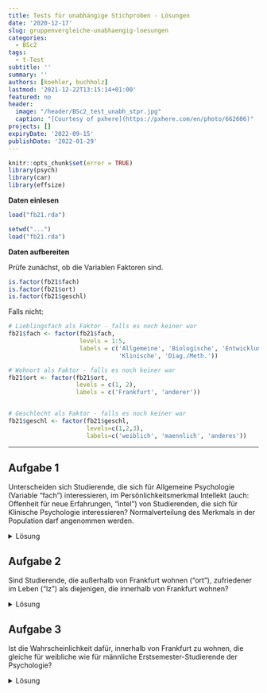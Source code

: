 ```yaml
---
title: Tests für unabhängige Stichproben - Lösungen
date: '2020-12-17'
slug: gruppenvergleiche-unabhaengig-loesungen
categories:
  - BSc2
tags:
  - t-Test
subtitle: ''
summary: ''
authors: [koehler, buchholz]
lastmod: '2021-12-22T13:15:14+01:00'
featured: no
header:
  image: "/header/BSc2_test_unabh_stpr.jpg"
  caption: "[Courtesy of pxhere](https://pxhere.com/en/photo/662606)"
projects: []
expiryDate: '2022-09-15'
publishDate: '2022-01-29'
---
```


```r
knitr::opts_chunk$set(error = TRUE)
library(psych)
library(car)
library(effsize)
```

**Daten einlesen**

```r
load("fb21.rda")
```

```r
setwd("...")  
load("fb21.rda")
```

**Daten aufbereiten**

Prüfe zunächst, ob die Variablen Faktoren sind.

```r
is.factor(fb21$fach)
is.factor(fb21$ort)
is.factor(fb21$geschl)
```

Falls nicht:

```r
# Lieblingsfach als Faktor - falls es noch keiner war
fb21$fach <- factor(fb21$fach, 
                    levels = 1:5,
                    labels = c('Allgemeine', 'Biologische', 'Entwicklung',
                               'Klinische', 'Diag./Meth.'))

# Wohnort als Faktor - falls es noch keiner war
fb21$ort <- factor(fb21$ort, 
                   levels = c(1, 2),
                   labels = c('Frankfurt', 'anderer'))


# Geschlecht als Faktor - falls es noch keiner war
fb21$geschl <- factor(fb21$geschl, 
                      levels=c(1,2,3), 
                      labels=c('weiblich', 'maennlich', 'anderes'))
```

***

## Aufgabe 1
Unterscheiden sich Studierende, die sich für Allgemeine Psychologie (Variable "fach") interessieren, im Persönlichkeitsmerkmal Intellekt (auch: Offenheit für neue Erfahrungen, "intel") von Studierenden, die sich für Klinische Psychologie interessieren? Normalverteilung des Merkmals in der Population darf angenommen werden. 

<details><summary>Lösung</summary>
**Deskriptivstatistische Beantwortung der Fragestellung: grafisch**
```r
data1 <- fb21[ (which(fb21$fach=="Allgemeine"|fb21$fach=="Klinische")), ]
data1$fach <- droplevels(data1$fach)
boxplot(data1$intel ~ data1$fach,
        xlab="Interessenfach", ylab="Intellekt", 
        las=1, cex.lab=1.5, 
        main="Interessenfach und Intellekt")
```

**Deskriptivstatistische Beantwortung der Fragestellung: statistisch**

```r
# Überblick

library(psych)
describeBy(data1$intel, data1$fach)

# Berechnung der empirischen Standardabweichung

intel.A <- data1$intel[(data1$fach=="Allgemeine")]
sigma.A <- sd(intel.A)
n.A <- length(intel.A[!is.na(intel.A)])
sd.A <- sigma.A * sqrt((n.A-1) / n.A)
sd.A 

intel.B <- data1$intel[(data1$fach=="Klinische")]
sigma.B <- sd(intel.B)
n.B <- length(intel.B[!is.na(intel.B)])
sd.B <- sigma.B * sqrt((n.B-1) / n.B)
sd.B
```

Mittelwert der Allgemeinen Psychologen (_M_ = `r round(mean(intel.A), 2)`, _SD_ = `r round(sd.A, 2)`) unterscheidet sich deskriptivstatistisch vom Mittelwert der Klinischen (_M_ = `r round(mean(intel.B), 2)`, _SD_ = `r round(sd.B, 2)`).


**Voraussetzungsprüfung: Normalverteilung**

```r
par(mfrow=c(1,2))
intel.A <- data1[which(data1$fach=="Allgemeine"), "intel"]
hist(intel.A, xlim=c(1,6), main="Intellekt (Allgemeine Psy.)", xlab="", ylab="", las=1, prob=T)
curve(dnorm(x, mean=mean(intel.A, na.rm=T), sd=sd(intel.A, na.rm=T)), col="blue", lwd=2, add=T)
qqnorm(intel.A)
qqline(intel.A, col="blue")
```

$\rightarrow$ Entscheidung: Normalverteilung wird für Gruppe 1 (Allgemeine Psycholgie) angenommen  

```r
par(mfrow=c(1,2))
intel.B <- data1[which(data1$fach=="Klinische"), "intel"]
hist(intel.B, xlim=c(1,6), main="Intellekt (Klinische Psy.)", xlab="", ylab="", las=1, prob=T)
curve(dnorm(x, mean=mean(intel.B, na.rm=T), sd=sd(intel.B, na.rm=T)), col="blue", lwd=2, add=T)
qqnorm(intel.B)
qqline(intel.B, col="blue")
```

$\rightarrow$ Entscheidung: Normalverteilung wird für Gruppe 2 (Klinische Psycholgie) angenommen 

**Hypothesen**

* Art des Effekts: Unterschiedshypothese  
* Richtung des Effekts: Ungerichtet $\rightarrow$ ungerichtete Hypothesen  
* Größe des Effekts: Unspezifisch  

Hypthesenpaar (statistisch):  

* $H_0$: $\mu_\text{Allgemeine} =   \mu_\text{Klinische}$
* $H_1$: $\mu_\text{Allgemeine} \ne \mu_\text{Klinische}$

**Spezifikation des Signifikanzniveaus** 

$\alpha = .05$

**Voraussetzungsprüfung: Varianzhomogenität**

```r
library(car)
leveneTest(data1$intel ~ data1$fach)
```

_F_(1,63) = 0.05, _p_ = .824 $\rightarrow$ Das Ergebnis ist nicht signifikant, die $H_0$ wird beibehalten und Varianzhomogenität angenommen.

**Durchführung des _t_-Tests**

```r
t.test(data1$intel ~ data1$fach,           # abhängige Variable ~ unabhängige Variable
       paired = F,                   # Stichproben sind unabhängig 
       alternative = "two.sided",         # zweiseitige Testung
       var.equal = T,                # Varianzhomogenität ist gegeben (-> Levene-Test)
       conf.level = .95)             # alpha = .05 
```


**Formales Berichten des Ergebnisses**

Es wurde untersucht, ob sich Studierende, die sich für Allgemeine Psychologie interessieren, im Persönlichkeitsmerkmal 'Intellekt' (auch: Offenheit für neue Erfahrungen) von Studierenden, die sich für Klinische Psychologie interessieren, unterscheiden. Deskriptiv liegt ein solcher Unterschied vor: Die Mittelwerte betragen 3.87 (Allgemeine, _SD_ = 0.66) und 3.56 (Klinische, _SD_ = 0.61). Der entsprechende _t_-Test zeigt jedoch ein nicht signifikantes Ergebnis (_t_(_df_ = 63, zweis.) = 1.86, _p_ = .067). Die Nullhypothese konnte nicht verworfen werden und wird beibehalten. Die Studierenden sind im Persönlichkeitsmerkmal 'Intellekt' unabhängig davon, ob sie sich für Allgemeine Psychologie oder für Klinische Psychologie interessieren.

</details>

## Aufgabe 2
Sind Studierende, die außerhalb von Frankfurt wohnen ("ort"), zufriedener im Leben ("lz") als diejenigen, die innerhalb von Frankfurt wohnen?  

<details><summary>Lösung</summary>
**Deskriptivstatistische Beantwortung der Fragestellung: grafisch**

```r
boxplot(fb21$lz ~ fb21$ort,
        xlab="Wohnort", ylab="Lebenszufriedenheit", 
        las=1, cex.lab=1.5, 
        main="Wohnort und Lebenszufriedenheit")
```

**Deskriptivstatistische Beantwortung der Fragestellung: statistisch**

```r
library(psych)
describeBy(fb21$lz, fb21$ort)
summary(fb21[which(fb21$ort=="Frankfurt"), "lz"])
summary(fb21[which(fb21$ort=="anderer"), "lz"])
```

Mittelwert der Nicht-Frankfurter:innen ist deskriptiv höher als der der Frankfurter:innen.

**Voraussetzungsprüfung: Normalverteilung**

```r
par(mfrow=c(1,2))
lz.F <- fb21[which(fb21$ort=="Frankfurt"), "lz"]
hist(lz.F, xlim=c(1,9), ylim=c(0,.35), main="Lebenzufriedenheit\n(Frankfurter)", xlab="", ylab="", las=1, prob=T)
curve(dnorm(x, mean=mean(lz.F, na.rm=T), sd=sd(lz.F, na.rm=T)), col="red", lwd=2, add=T)
qqnorm(lz.F)
qqline(lz.F, col="red")
```

$\rightarrow$ Entscheidung: Normalverteilung wird angenommmen

```r
par(mfrow=c(1,2))
lz.a <- fb21[which(fb21$ort=="anderer"), "lz"]
hist(lz.a, xlim=c(1,9), main="Lebenszufriedenheit\n(Nicht-Frankfurter)", xlab="", ylab="", las=1, prob=T)
curve(dnorm(x, mean=mean(lz.a, na.rm=T), sd=sd(lz.a, na.rm=T)), col="red", lwd=2, add=T)
qqnorm(lz.a)
qqline(lz.a, col="red")
```

$\rightarrow$ Entscheidung: Normalverteilung wird nicht angenommmen 


**Hypothesen**

* Art des Effekts: Unterschiedshypothese  
* Richtung des Effekts: Gerichtet $\rightarrow$ gerichtete Hypothesen  
* Größe des Effekts: Unspezifisch  

Hypthesenpaar (statistisch):  

* $H_0$: $\eta_\text{Frankfurter} \ge \eta_\text{nicht-Frankfurter}$  
* $H_1$: $\eta_\text{Frankfurter} <   \eta_\text{nicht-Frankfurter}$

**Spezifikation des Signifikanzniveaus**

$\alpha = .05$

**Durchführung des Wilcoxon-Tests**

```r
wilcox.test(fb21$lz ~ fb21$ort,           # abhängige Variable ~ unabhängige Variable
       paired = F,                   # Stichproben sind unabhängig 
       alternative = "less",         # einseitige Testung: Gruppe1 (Frankfurter) < Gruppe2 (Nicht-Frankfurter) 
       conf.level = .95)             # alpha = .05 
```

**Formales Berichten des Ergebnisses** 

Es wurde untersucht, ob außerhalb von Frankfurt wohnende Studierende zufriedener im Leben sind als die in Frankfurt wohnenden. Deskriptiv  zeigt sich tatsächlich, dass die Nicht-Frankfurter:innen zufriedener sind (_Mdn_ = 5.2, _IQB_ = [4.6; 5.6]) als die Frankfurter:innen (_Mdn_ = 5, _IQB_ = [4.0; 5.8]). entsprechende Wilcoxon-Test zeigt jedoch ein nicht signifikantes Ergebnis (_W_ = 1512.5, _p_ = .501). Die Nullhypothese konnte nicht verworfen werden und wird beibehalten. Die Studierenden sind gleich zufrieden, unabhängig von ihrem Wohnort.


</details>

## Aufgabe 3
Ist die Wahrscheinlichkeit dafür, innerhalb von Frankfurt zu wohnen, die gleiche für weibliche wie für männliche Erstsemester-Studierende der Psychologie?

<details><summary>Lösung</summary>
Beide Variablen sind nominalskaliert $\rightarrow \chi^2$-Test

**Voraussetzungen**  

1. Die einzelnen Beobachtungen sind voneinander unabhängig $\rightarrow$ ok
2. Jede Person lässt sich eindeutig einer Kategorie bzw. Merkmalskombination zuordnen $\rightarrow$ ok
3. Zellbesetzung für alle $n_{ij}$ > 5 $\rightarrow$ Prüfung anhand von Häufigkeitstabelle 

```r
fb21$geschlecht <- fb21$geschl
fb21$geschlecht[fb21$geschlecht=="anderes"] <- NA #Umkodieren von "anderes" in fehlenden Wert
fb21$geschlecht <- droplevels(fb21$geschlecht) #Level "anderes" wird eliminiert
tab <- table(fb21$geschlecht, fb21$ort)
tab
```

$\rightarrow n_{ij}$ > 5 in allen Zellen gegeben

**Hypothesen**

* Art des Effekts: Zusammenhangshypothese
* Richtung des Effekts: Ungerichtet
* Größe des Effekts: Unspezifisch

Hyothesenpaar (inhaltlich):  

* $H_0$: Weibliche und männliche Studierende der Psychologie wohnen mit gleicher Wahrscheinlichkeit innerhalb bzw. außerhalb von Frankfurt.  
* $H_1$: Weibliche und männliche Studierende der Psychologie unterscheiden sich in der Wahrscheinlichkeit, innerhalb bzw. außerhalb von Frankfurt zu wohnen.  

Hypothesenpaar (statistisch):  

* $H_0$: $\pi_{ij} =    \pi_{i\bullet} \cdot \pi_{\bullet j}$  
* $H_1$: $\pi_{ij} \neq \pi_{i\bullet} \cdot \pi_{\bullet j}$ 

**Durchführung des $\chi^2$-Test in R**

```r
chisq.test(tab, correct=FALSE)
```

$\chi^2 = 0.481, df = 1, p = .488 \rightarrow H_0$

**Effektstärke Phi ($\phi$)**

```r
library(psych)
phi(tab)
```

**Ergebnisinterpretation**

Es wurde untersucht, ob sich männliche und weibliche Studierende in ihrem Wohnort (Frankfurt vs. außerhalb) unterscheiden. Zur Beantwortung der Fragestellung wurde ein Vierfelder-Chi-Quadrat-Test für unabhängige Stichproben berechnet. Der Zusammenhang zwischen Wohnort und Geschlecht ist nicht signifikant ($\chi^2(1) = 0.481, p = .488$), somit wird die Nullhypothese beibehalten. Der Effekt ist von vernachlässigbarer Stärke ($\phi = .07$). Männliche und weibliche Studierende wohnen also mit gleicher Wahrscheinlichkeit in Frankfurt bzw. außerhalb von Frankfurt.

</details>


